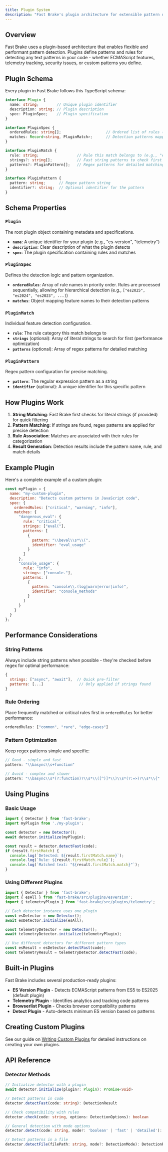 ```yaml
---
title: Plugin System
description: "Fast Brake's plugin architecture for extensible pattern detection"
---
```


## Overview

Fast Brake uses a plugin-based architecture that enables flexible and performant pattern detection. Plugins define patterns and rules for detecting any text patterns in your code - whether ECMAScript features, telemetry tracking, security issues, or custom patterns you define.

## Plugin Schema

Every plugin in Fast Brake follows this TypeScript schema:

```typescript
interface Plugin {
  name: string;        // Unique plugin identifier
  description: string; // Plugin description
  spec: PluginSpec;    // Plugin specification
}

interface PluginSpec {
  orderedRules: string[];                    // Ordered list of rules (e.g., ES versions)
  matches: Record<string, PluginMatch>;      // Detection patterns mapped by feature name
}

interface PluginMatch {
  rule: string;                 // Rule this match belongs to (e.g., "es2015")
  strings?: string[];           // Fast string patterns to check first
  patterns?: PluginPattern[];   // Regex patterns for detailed matching
}

interface PluginPattern {
  pattern: string;      // Regex pattern string
  identifier?: string;  // Optional identifier for the pattern
}
```

## Schema Properties

### `Plugin`
The root plugin object containing metadata and specifications.

- **`name`**: A unique identifier for your plugin (e.g., "es-version", "telemetry")
- **`description`**: Clear description of what the plugin detects
- **`spec`**: The plugin specification containing rules and matches

### `PluginSpec`
Defines the detection logic and pattern organization.

- **`orderedRules`**: Array of rule names in priority order. Rules are processed sequentially, allowing for hierarchical detection (e.g., `["es2025", "es2024", "es2023", ...]`)
- **`matches`**: Object mapping feature names to their detection patterns

### `PluginMatch`
Individual feature detection configuration.

- **`rule`**: The rule category this match belongs to
- **`strings`** (optional): Array of literal strings to search for first (performance optimization)
- **`patterns`** (optional): Array of regex patterns for detailed matching

### `PluginPattern`
Regex pattern configuration for precise matching.

- **`pattern`**: The regular expression pattern as a string
- **`identifier`** (optional): A unique identifier for this specific pattern

## How Plugins Work

1. **String Matching**: Fast Brake first checks for literal strings (if provided) for quick filtering
2. **Pattern Matching**: If strings are found, regex patterns are applied for precise detection
3. **Rule Association**: Matches are associated with their rules for categorization
4. **Result Generation**: Detection results include the pattern name, rule, and match details

## Example Plugin

Here's a complete example of a custom plugin:

```javascript
const myPlugin = {
  name: "my-custom-plugin",
  description: "Detects custom patterns in JavaScript code",
  spec: {
    orderedRules: ["critical", "warning", "info"],
    matches: {
      "dangerous_eval": {
        rule: "critical",
        strings: ["eval("],
        patterns: [
          { 
            pattern: "\\beval\\s*\\(", 
            identifier: "eval_usage" 
          }
        ]
      },
      "console_usage": {
        rule: "info",
        strings: ["console."],
        patterns: [
          { 
            pattern: "console\\.(log|warn|error|info)", 
            identifier: "console_methods" 
          }
        ]
      }
    }
  }
};
```

## Performance Considerations

### String Patterns
Always include string patterns when possible - they're checked before regex for optimal performance:

```javascript
{
  strings: ["async", "await"],  // Quick pre-filter
  patterns: [...]                // Only applied if strings found
}
```

### Rule Ordering
Place frequently matched or critical rules first in `orderedRules` for better performance:

```javascript
orderedRules: ["common", "rare", "edge-cases"]
```

### Pattern Optimization
Keep regex patterns simple and specific:

```javascript
// Good - simple and fast
pattern: "\\basync\\s+function"

// Avoid - complex and slower
pattern: "\\basync\\s*(?:function)?\\s*\\([^)]*\\)\\s*(?:=>)?\\s*\\{"
```

## Using Plugins

### Basic Usage

```javascript
import { Detector } from 'fast-brake';
import myPlugin from './my-plugin';

const detector = new Detector();
await detector.initialize(myPlugin);

const result = detector.detectFast(code);
if (result.firstMatch) {
  console.log(`Detected: ${result.firstMatch.name}`);
  console.log(`Rule: ${result.firstMatch.rule}`);
  console.log(`Matched text: "${result.firstMatch.match}"`);
}
```

### Using Different Plugins

```javascript
import { Detector } from 'fast-brake';
import { esAll } from 'fast-brake/src/plugins/esversion';
import { telemetryPlugin } from 'fast-brake/src/plugins/telemetry';

// Each detector instance uses one plugin
const esDetector = new Detector();
await esDetector.initialize(esAll);

const telemetryDetector = new Detector();
await telemetryDetector.initialize(telemetryPlugin);

// Use different detectors for different pattern types
const esResult = esDetector.detectFast(code);
const telemetryResult = telemetryDetector.detectFast(code);
```

## Built-in Plugins

Fast Brake includes several production-ready plugins:

- **ES Version Plugin** - Detects ECMAScript patterns from ES5 to ES2025 (default plugin)
- **Telemetry Plugin** - Identifies analytics and tracking code patterns
- **Browserlist Plugin** - Checks browser compatibility patterns
- **Detect Plugin** - Auto-detects minimum ES version based on patterns

## Creating Custom Plugins

See our guide on [Writing Custom Plugins](/docs/plugins/custom) for detailed instructions on creating your own plugins.

## API Reference

### Detector Methods

```typescript
// Initialize detector with a plugin
await detector.initialize(plugin?: Plugin): Promise<void>

// Detect patterns in code
detector.detectFast(code: string): DetectionResult

// Check compatibility with rules
detector.check(code: string, options: DetectionOptions): boolean

// General detection with mode options
detector.detect(code: string, mode?: 'boolean' | 'fast' | 'detailed'): DetectionResult

// Detect patterns in a file
detector.detectFile(filePath: string, mode?: DetectionMode): DetectionResult
```

